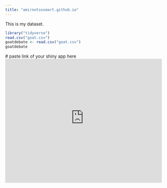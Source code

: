 ```yaml
---
title: "amirnotsosmart.github.io"
---
```


This is my dataset.

```r
library("tidyverse")
read.csv("goat.csv")
goatdebate <- read.csv("goat.csv")
goatdebate

```

```{=html}
# paste link of your shiny app here
<iframe height="400" width="100%" frameborder="no" src="https://amirnotsosmart.shinyapps.io/sample_app_nm2207/"> </iframe>
```


